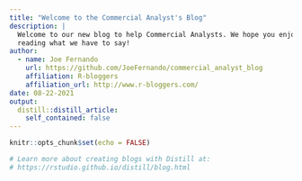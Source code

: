 ```yaml
---
title: "Welcome to the Commercial Analyst's Blog"
description: |
  Welcome to our new blog to help Commercial Analysts. We hope you enjoy 
  reading what we have to say!
author:
  - name: Joe Fernando
    url: https://github.com/JoeFernando/commercial_analyst_blog
    affiliation: R-bloggers
    affiliation_url: http://www.r-bloggers.com/
date: 08-22-2021
output:
  distill::distill_article:
    self_contained: false
---
```


```r
knitr::opts_chunk$set(echo = FALSE)

# Learn more about creating blogs with Distill at:
# https://rstudio.github.io/distill/blog.html

```




